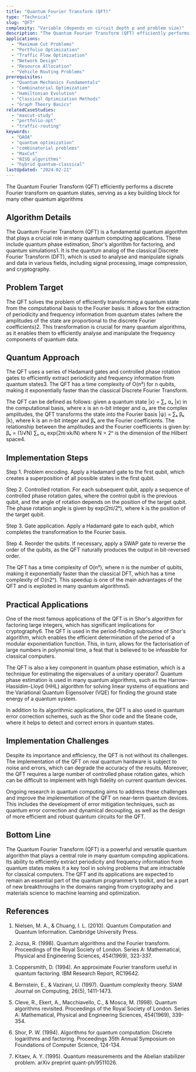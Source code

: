 ```yaml
---
title: "Quantum Fourier Transform (QFT)"
type: "Technical"
slug: "QFT"
complexity: "Variable (depends on circuit depth p and problem size)"
description: "The Quantum Fourier Transform (QFT) efficiently performs a discrete Fourier transform on quantum states, serving as a key building block for many other quantum algorithms."
applications:
  - "Maximum Cut Problems"
  - "Portfolio Optimization"
  - "Traffic Flow Optimization"
  - "Network Design"
  - "Resource Allocation"
  - "Vehicle Routing Problems"
prerequisites:
  - "Quantum Mechanics Fundamentals"
  - "Combinatorial Optimization"
  - "Hamiltonian Evolution"
  - "Classical Optimization Methods"
  - "Graph Theory Basics"
relatedCaseStudies:
  - "maxcut-study"
  - "portfolio-opt"
  - "traffic-routing"
keywords:
  - "QAOA"
  - "quantum optimization"
  - "combinatorial problems"
  - "MaxCut"
  - "NISQ algorithms"
  - "hybrid quantum-classical"
lastUpdated: "2024-02-21"
---
```


The Quantum Fourier Transform (QFT) efficiently performs a discrete Fourier transform on quantum states, serving as a key building block for many other quantum algorithms


## Algorithm Details

The Quantum Fourier Transform (QFT) is a fundamental quantum algorithm that plays a crucial role in many quantum computing applications. These include quantum phase estimation, Shor's algorithm for factoring, and quantum simulations1. It is the quantum analog of the classical Discrete Fourier Transform (DFT), which is used to analyse and manipulate signals and data in various fields, including signal processing, image compression, and cryptography.

## Problem Target

The QFT solves the problem of efficiently transforming a quantum state from the computational basis to the Fourier basis. It allows for the extraction of periodicity and frequency information from quantum states (where the amplitudes of the state are proportional to the discrete Fourier coefficients)2. This transformation is crucial for many quantum algorithms, as it enables them to efficiently analyse and manipulate the frequency components of quantum data.

## Quantum Approach

The QFT uses a series of Hadamard gates and controlled phase rotation gates to efficiently extract periodicity and frequency information from quantum states3. The QFT has a time complexity of O(n²) for n qubits, making it exponentially faster than the classical Discrete Fourier Transform.

The QFT can be defined as follows: given a quantum state |x⟩ = ∑ₓ αₓ |x⟩ in the computational basis, where x is an n-bit integer and αₓ are the complex amplitudes, the QFT transforms the state into the Fourier basis |ψ⟩ = ∑ₖ βₖ |k⟩, where k is an n-bit integer and βₖ are the Fourier coefficients. The relationship between the amplitudes and the Fourier coefficients is given by: βₖ = (1/√N) ∑ₓ αₓ exp(2πi·xk/N) where N = 2ⁿ is the dimension of the Hilbert space4.

## Implementation Steps

Step 1. Problem encoding. Apply a Hadamard gate to the first qubit, which creates a superposition of all possible states in the first qubit.

Step 2. Controlled rotation. For each subsequent qubit, apply a sequence of controlled phase rotation gates, where the control qubit is the previous qubit, and the angle of rotation depends on the position of the target qubit. The phase rotation angle is given by exp(2πi/2ᵏ), where k is the position of the target qubit.

Step 3. Gate application. Apply a Hadamard gate to each qubit, which completes the transformation to the Fourier basis.

Step 4. Reorder the qubits. If necessary, apply a SWAP gate to reverse the order of the qubits, as the QFT naturally produces the output in bit-reversed order.

The QFT has a time complexity of O(n²), where n is the number of qubits, making it exponentially faster than the classical DFT, which has a time complexity of O(n2ⁿ). This speedup is one of the main advantages of the QFT and is exploited in many quantum algorithms5.

## Practical Applications

One of the most famous applications of the QFT is in Shor's algorithm for factoring large integers, which has significant implications for cryptography6. The QFT is used in the period-finding subroutine of Shor's algorithm, which enables the efficient determination of the period of a modular exponentiation function. This, in turn, allows for the factorisation of large numbers in polynomial time, a feat that is believed to be infeasible for classical computers.

The QFT is also a key component in quantum phase estimation, which is a technique for estimating the eigenvalues of a unitary operator7. Quantum phase estimation is used in many quantum algorithms, such as the Harrow-Hassidim-Lloyd (HHL) algorithm for solving linear systems of equations and the Variational Quantum Eigensolver (VQE) for finding the ground state energy of a quantum system.

In addition to its algorithmic applications, the QFT is also used in quantum error correction schemes, such as the Shor code and the Steane code, where it helps to detect and correct errors in quantum states.

## Implementation Challenges

Despite its importance and efficiency, the QFT is not without its challenges. The implementation of the QFT on real quantum hardware is subject to noise and errors, which can degrade the accuracy of the results. Moreover, the QFT requires a large number of controlled phase rotation gates, which can be difficult to implement with high fidelity on current quantum devices.

Ongoing research in quantum computing aims to address these challenges and improve the implementation of the QFT on near-term quantum devices. This includes the development of error mitigation techniques, such as quantum error correction and dynamical decoupling, as well as the design of more efficient and robust quantum circuits for the QFT.

## Bottom Line

The Quantum Fourier Transform (QFT) is a powerful and versatile quantum algorithm that plays a central role in many quantum computing applications. Its ability to efficiently extract periodicity and frequency information from quantum states makes it a key tool in solving problems that are intractable for classical computers. The QFT and its applications are expected to remain an essential part of the quantum programmer’s toolkit, and be a part of new breakthroughs in the domains ranging from cryptography and materials science to machine learning and optimization.

## References

1. Nielsen, M. A., & Chuang, I. L. (2010). Quantum Computation and Quantum Information. Cambridge University Press.

2. Jozsa, R. (1998). Quantum algorithms and the Fourier transform. Proceedings of the Royal Society of London. Series A: Mathematical, Physical and Engineering Sciences, 454(1969), 323-337.

3. Coppersmith, D. (1994). An approximate Fourier transform useful in quantum factoring. IBM Research Report, RC19642.

4. Bernstein, E., & Vazirani, U. (1997). Quantum complexity theory. SIAM Journal on Computing, 26(5), 1411-1473.

5. Cleve, R., Ekert, A., Macchiavello, C., & Mosca, M. (1998). Quantum algorithms revisited. Proceedings of the Royal Society of London. Series A: Mathematical, Physical and Engineering Sciences, 454(1969), 339-354.

6. Shor, P. W. (1994). Algorithms for quantum computation: Discrete logarithms and factoring. Proceedings 35th Annual Symposium on Foundations of Computer Science, 124-134.

7. Kitaev, A. Y. (1995). Quantum measurements and the Abelian stabilizer problem. arXiv preprint quant-ph/9511026.